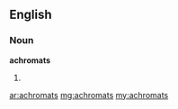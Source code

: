 ==English==
===Noun===
'''achromats'''
# {{plural of|[[achromat]]}}

[[ar:achromats]]
[[mg:achromats]]
[[my:achromats]]